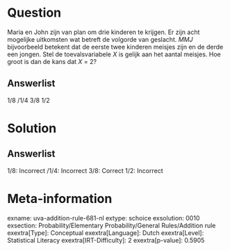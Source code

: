 Question
========

Maria en John zijn van plan om drie kinderen te krijgen. Er zijn acht
mogelijke uitkomsten wat betreft de volgorde van geslacht. *MMJ*
bijvoorbeeld betekent dat de eerste twee kinderen meisjes zijn en de
derde een jongen. Stel de toevalsvariabele *X* is gelijk aan het aantal
meisjes. Hoe groot is dan de kans dat *X* = 2?

Answerlist
----------

1/8
/1/4
3/8
1/2

Solution
========

Answerlist
----------

1/8: Incorrect
/1/4: Incorrect
3/8: Correct
1/2: Incorrect

Meta-information
================
exname: uva-addition-rule-681-nl
extype: schoice
exsolution: 0010
exsection: Probability/Elementary Probability/General Rules/Addition rule
exextra[Type]: Conceptual
exextra[Language]: Dutch
exextra[Level]: Statistical Literacy
exextra[IRT-Difficulty]: 2
exextra[p-value]: 0.5905
